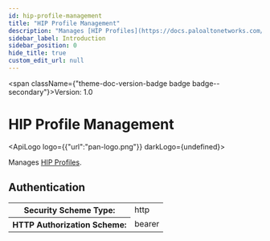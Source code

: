 ```yaml
---
id: hip-profile-management
title: "HIP Profile Management"
description: "Manages [HIP Profiles](https://docs.paloaltonetworks.com/network-security/security-policy/objects/hip-profiles)."
sidebar_label: Introduction
sidebar_position: 0
hide_title: true
custom_edit_url: null
---
```



<span className={"theme-doc-version-badge badge badge--secondary"}>Version: 1.0</span>

<h1 className={"openapi__heading"}>HIP Profile Management</h1>

<ApiLogo logo={{"url":"pan-logo.png"}} darkLogo={undefined}></ApiLogo>

Manages [HIP Profiles](https://docs.paloaltonetworks.com/network-security/security-policy/objects/hip-profiles).


<div style={{"marginBottom":"2rem"}}><h2 id={"authentication"} style={{"marginBottom":"1rem"}}>Authentication</h2><SchemaTabs className={"openapi-tabs__security-schemes"}><TabItem label={"HTTP: Bearer Auth"} value={"Bearer"}><div><table><tbody><tr><th>Security Scheme Type:</th><td>http</td></tr><tr><th>HTTP Authorization Scheme:</th><td>bearer</td></tr></tbody></table></div></TabItem></SchemaTabs></div>
      